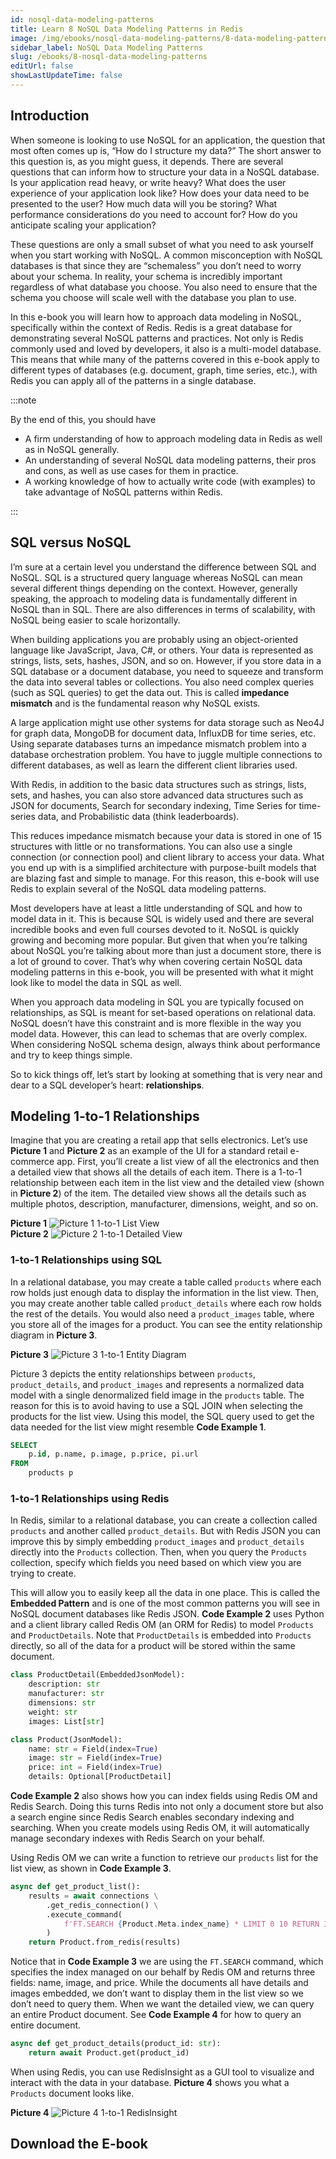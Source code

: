 ```yaml
---
id: nosql-data-modeling-patterns
title: Learn 8 NoSQL Data Modeling Patterns in Redis
image: /img/ebooks/nosql-data-modeling-patterns/8-data-modeling-patterns-in-redis.jpg
sidebar_label: NoSQL Data Modeling Patterns
slug: /ebooks/8-nosql-data-modeling-patterns
editUrl: false
showLastUpdateTime: false
---
```



<Excerpt cta="https://redis.com/docs/8-data-modeling-patterns-in-redis/" image={frontMatter.image} title={frontMatter.title}>

## Introduction

When someone is looking to use NoSQL for an application, the question that most often comes up is, “How do I structure
my data?” The short answer to this question is, as you might guess, it depends. There are several questions that can
inform how to structure your data in a NoSQL database.
Is your application read heavy, or write heavy? What does the user experience of your application look like? How does
your data need to be presented to the user? How much data will you be storing? What performance considerations do
you need to account for? How do you anticipate scaling your application?

These questions are only a small subset of what you need to ask yourself when you start working with NoSQL. A common
misconception with NoSQL databases is that since they are “schemaless” you don’t need to worry about your schema.
In reality, your schema is incredibly important regardless of what database you choose. You also need to ensure that the
schema you choose will scale well with the database you plan to use.

In this e-book you will learn how to approach data modeling in NoSQL, specifically within the context of Redis. Redis is a
great database for demonstrating several NoSQL patterns and practices. Not only is Redis commonly used and loved by
developers, it also is a multi-model database. This means that while many of the patterns covered in this e-book apply to
different types of databases (e.g. document, graph, time series, etc.), with Redis you can apply all of the patterns in
a single database.

:::note

By the end of this, you should have

- A firm understanding of how to approach modeling data in Redis as well as in NoSQL generally.
- An understanding of several NoSQL data modeling patterns, their pros and cons, as well as use cases for
  them in practice.
- A working knowledge of how to actually write code (with examples) to take advantage of NoSQL patterns
  within Redis.

:::

## SQL versus NoSQL

I’m sure at a certain level you understand the difference between SQL and NoSQL. SQL is a structured query language
whereas NoSQL can mean several different things depending on the context. However, generally speaking, the approach
to modeling data is fundamentally different in NoSQL than in SQL. There are also differences in terms of scalability, with
NoSQL being easier to scale horizontally.

When building applications you are probably using an object-oriented language like JavaScript, Java, C#, or others.
Your data is represented as strings, lists, sets, hashes, JSON, and so on. However, if you store data in a SQL database
or a document database, you need to squeeze and transform the data into several tables or collections. You also need
complex queries (such as SQL queries) to get the data out. This is called **impedance mismatch** and is the fundamental
reason why NoSQL exists.

A large application might use other systems for data storage such as Neo4J for graph data, MongoDB for document
data, InfluxDB for time series, etc. Using separate databases turns an impedance mismatch problem into a database
orchestration problem. You have to juggle multiple connections to different databases, as well as learn the different client
libraries used.

With Redis, in addition to the basic data structures such as strings, lists, sets, and hashes, you can also store advanced
data structures such as JSON for documents, Search for secondary indexing,
Time Series for time-series data, and Probabilistic data (think leaderboards).

This reduces impedance mismatch because your data is stored in one of 15 structures with little or no transformations.
You can also use a single connection (or connection pool) and client library to access your data. What you end up with is
a simplified architecture with purpose-built models that are blazing fast and simple to manage. For this reason, this e-book
will use Redis to explain several of the NoSQL data modeling patterns.

Most developers have at least a little understanding of SQL and how to model data in it. This is because SQL is widely
used and there are several incredible books and even full courses devoted to it. NoSQL is quickly growing and becoming
more popular. But given that when you’re talking about NoSQL you’re talking about more than just a document store, there
is a lot of ground to cover. That’s why when covering certain NoSQL data modeling patterns in this e-book, you will be
presented with what it might look like to model the data in SQL as well.

When you approach data modeling in SQL you are typically focused on relationships, as SQL is meant for set-based
operations on relational data. NoSQL doesn’t have this constraint and is more flexible in the way you model data.
However, this can lead to schemas that are overly complex. When considering NoSQL schema design, always think about
performance and try to keep things simple.

So to kick things off, let’s start by looking at something that is very near and dear to a SQL developer’s heart: **relationships**.

## Modeling 1-to-1 Relationships

Imagine that you are creating a retail app that sells electronics. Let’s use **Picture 1** and **Picture 2** as an example of the
UI for a standard retail e-commerce app. First, you’ll create a list view of all the electronics and then a detailed view
that shows all the details of each item. There is a 1-to-1 relationship between each item in the list view and the detailed
view (shown in **Picture 2**) of the item. The detailed view shows all the details such as multiple photos, description,
manufacturer, dimensions, weight, and so on.

<div className="container">
  <div className="row">
    <div className="col col--6">
      <strong>Picture 1</strong>
      <img
        src="/img/ebooks/nosql-data-modeling-patterns/1-to-1-list-view.png"
        alt="Picture 1 1-to-1 List View"
        title="Picture 1 1-to-1 List View"
      />
    </div>
    <div className="col col--6">
      <strong>Picture 2</strong>
      <img
        src="/img/ebooks/nosql-data-modeling-patterns/1-to-1-detail-view.png"
        alt="Picture 2 1-to-1 Detailed View"
        title="Picture 2 1-to-1 Detailed View"
      />
    </div>
  </div>
</div>

### 1-to-1 Relationships using SQL

In a relational database, you may create a table called `products` where each row holds just enough data to display the information in the list view. Then, you may create another table called `product_details` where each row holds the rest of the details. You would also need a `product_images` table, where you store all of the images for a product. You can see the entity relationship diagram in **Picture 3**.

<strong>Picture 3</strong>
<img
  src="/img/ebooks/nosql-data-modeling-patterns/1-to-1-entity-diagram.png"
  alt="Picture 3 1-to-1 Entity Diagram"
  title="Picture 3 1-to-1 Entity Diagram"
/>

Picture 3 depicts the entity relationships between `products`, `product_details`, and `product_images` and represents a normalized data model with a single denormalized field image in the `products` table. The reason for this is to avoid having to use a SQL JOIN when selecting the products for the list view. Using this model, the SQL query used to get the data needed for the list view might resemble **Code Example 1**.

```sql title="Code Example 1"
SELECT
    p.id, p.name, p.image, p.price, pi.url
FROM
    products p
```

### 1-to-1 Relationships using Redis

In Redis, similar to a relational database, you can create a collection called `products` and another called `product_details`. But with Redis JSON you can improve this by simply embedding `product_images` and `product_details` directly into the `Products` collection. Then, when you query the `Products` collection, specify which fields you need based on which view you are trying to create.

This will allow you to easily keep all the data in one place. This is called the **Embedded Pattern** and is one of the most common patterns you will see in NoSQL document databases like Redis JSON. **Code Example 2** uses Python and a client library called Redis OM (an ORM for Redis) to model `Products` and `ProductDetails`. Note that `ProductDetails` is embedded into `Products` directly, so all of the data for a product will be stored within the same document.

```python title="Code Example 2"
class ProductDetail(EmbeddedJsonModel):
    description: str
    manufacturer: str
    dimensions: str
    weight: str
    images: List[str]

class Product(JsonModel):
    name: str = Field(index=True)
    image: str = Field(index=True)
    price: int = Field(index=True)
    details: Optional[ProductDetail]
```

**Code Example 2** also shows how you can index fields using Redis OM and Redis Search. Doing this turns Redis into not only a document store but also a search engine since Redis Search enables secondary indexing and searching. When you create models using Redis OM, it will automatically manage secondary indexes with Redis Search on your behalf.

Using Redis OM we can write a function to retrieve our `products` list for the list view, as shown in **Code Example 3**.

```python title="Code Example 3"
async def get_product_list():
    results = await connections \
        .get_redis_connection() \
        .execute_command(
            f'FT.SEARCH {Product.Meta.index_name} * LIMIT 0 10 RETURN 3 name image price'
        )
    return Product.from_redis(results)
```

Notice that in **Code Example 3** we are using the `FT.SEARCH` command, which specifies the index managed on our behalf by Redis OM and returns three fields: name, image, and price. While the documents all have details and images embedded, we don’t want to display them in the list view so we don’t need to query them. When we want the detailed view, we can query an entire Product document. See **Code Example 4** for how to query an entire document.

```python title="Code Example 4"
async def get_product_details(product_id: str):
    return await Product.get(product_id)
```

When using Redis, you can use RedisInsight as a GUI tool to visualize and interact with the data in your database. **Picture 4** shows you what a `Products` document looks like.

<strong>Picture 4</strong>
<img
  src="/img/ebooks/nosql-data-modeling-patterns/1-to-1-redisinsight.png"
  alt="Picture 4 1-to-1 RedisInsight"
  title="Picture 4 1-to-1 RedisInsight"
/>

## Download the E-book

</Excerpt>
